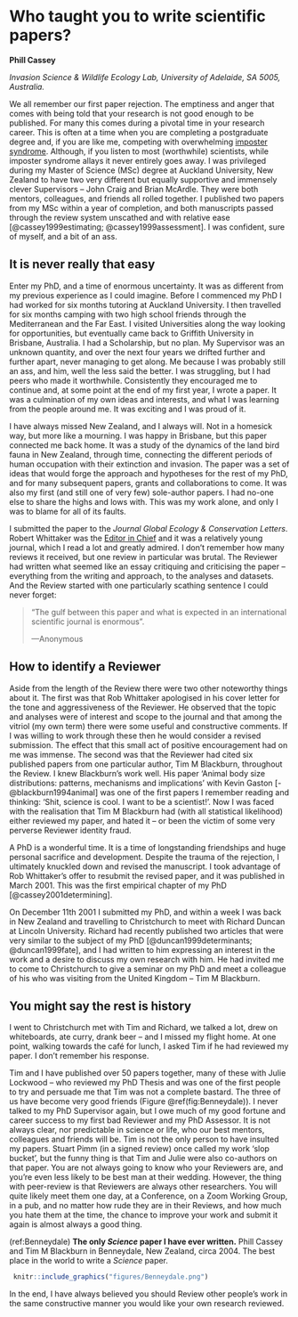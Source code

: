 # Who taught you to write scientific papers? {#Cassey}

**Phill Cassey**


*Invasion Science & Wildlife Ecology Lab, University of Adelaide, SA 5005, Australia.*


We all remember our first paper rejection. The emptiness and anger that comes with being told that your research is not good enough to be published. For many this comes during a pivotal time in your research career. This is often at a time when you are completing a postgraduate degree and, if you are like me, competing with overwhelming [imposter syndrome](http://www.howtowriteaphd.org/fear.html). Although, if you listen to most (worthwhile) scientists, while imposter syndrome allays it never entirely goes away. I was privileged during my Master of Science (MSc) degree at Auckland University, New Zealand to have two very different but equally supportive and immensely clever Supervisors – John Craig and Brian McArdle. They were both mentors, colleagues, and friends all rolled together. I published two papers from my MSc within a year of completion, and both manuscripts passed through the review system unscathed and with relative ease [@cassey1999estimating; @cassey1999assessment]. I was confident, sure of myself, and a bit of an ass.

## It is never really that easy

Enter my PhD, and a time of enormous uncertainty. It was as different from my previous experience as I could imagine. Before I commenced my PhD I had worked for six months tutoring at Auckland University. I then travelled for six months camping with two high school friends through the Mediterranean and the Far East. I visited Universities along the way looking for opportunities, but eventually came back to Griffith University in Brisbane, Australia. I had a Scholarship, but no plan. My Supervisor was an unknown quantity, and over the next four years we drifted further and further apart, never managing to get along. Me because I was probably still an ass, and him, well the less said the better. I was struggling, but I had peers who made it worthwhile. Consistently they encouraged me to continue and, at some point at the end of my first year, I wrote a paper. It was a culmination of my own ideas and interests, and what I was learning from the people around me. It was exciting and I was proud of it.

I have always missed New Zealand, and I always will. Not in a homesick way, but more like a mourning. I was happy in Brisbane, but this paper connected me back home. It was a study of the dynamics of the land bird fauna in New Zealand, through time, connecting the different periods of human occupation with their extinction and invasion. The paper was a set of ideas that would forge the approach and hypotheses for the rest of my PhD, and for many subsequent papers, grants and collaborations to come. It was also my first (and still one of very few) sole-author papers. I had no-one else to share the highs and lows with. This was my work alone, and only I was to blame for all of its faults.

I submitted the paper to the *Journal Global Ecology & Conservation Letters*. Robert Whittaker was the [Editor in Chief](http://www.howtopublishscience.org/peerreview.html#boards) and it was a relatively young journal, which I read a lot and greatly admired. I don’t remember how many reviews it received, but one review in particular was brutal. The Reviewer had written what seemed like an essay critiquing and criticising the paper – everything from the writing and approach, to the analyses and datasets. And the Review started with one particularly scathing sentence I could never forget: 

> “The gulf between this paper and what is expected in an international scientific journal is enormous”.
>
> ---Anonymous 

## How to identify a Reviewer
Aside from the length of the Review there were two other noteworthy things about it. The first was that Rob Whittaker apologised in his cover letter for the tone and aggressiveness of the Reviewer. He observed that the topic and analyses were of interest and scope to the journal and that among the vitriol (my own term) there were some useful and constructive comments. If I was willing to work through these then he would consider a revised submission. The effect that this small act of positive encouragement had on me was immense. The second was that the Reviewer had cited six published papers from one particular author, Tim M Blackburn, throughout the Review. I knew Blackburn’s work well. His paper ‘Animal body size distributions: patterns, mechanisms and implications’ with Kevin Gaston [-@blackburn1994animal] was one of the first papers I remember reading and thinking: ‘Shit, science is cool. I want to be a scientist!’. Now I was faced with the realisation that Tim M Blackburn had (with all statistical likelihood) either reviewed my paper, and hated it – or been the victim of some very perverse Reviewer identity fraud. 

A PhD is a wonderful time. It is a time of longstanding friendships and huge personal sacrifice and development. Despite the trauma of the rejection, I ultimately knuckled down and revised the manuscript. I took advantage of Rob Whittaker’s offer to resubmit the revised paper, and it was published in March 2001. This was the first empirical chapter of my PhD [@cassey2001determining].


On December 11th 2001 I submitted my PhD, and within a week I was back in New Zealand and travelling to Christchurch to meet with Richard Duncan at Lincoln University. Richard had recently published two articles that were very similar to the subject of my PhD [@duncan1999determinants; @duncan1999fate], and I had written to him expressing an interest in the work and a desire to discuss my own research with him. He had invited me to come to Christchurch to give a seminar on my PhD and meet a colleague of his who was visiting from the United Kingdom – Tim M Blackburn.


## You might say the rest is history 
I went to Christchurch met with Tim and Richard, we talked a lot, drew on whiteboards, ate curry, drank beer – and I missed my flight home. At one point, walking towards the café for lunch, I asked Tim if he had reviewed my paper. I don’t remember his response. 


Tim and I have published over 50 papers together, many of these with Julie Lockwood – who reviewed my PhD Thesis and was one of the first people to try and persuade me that Tim was not a complete bastard. The three of us have become very good friends (Figure \@ref(fig:Benneydale)). I never talked to my PhD Supervisor again, but I owe much of my good fortune and career success to my first bad Reviewer and my PhD Assessor. It is not always clear, nor predictable in science or life, who our best mentors, colleagues and friends will be. 
Tim is not the only person to have insulted my papers. Stuart Pimm (in a signed review) once called my work ‘slop bucket’, but the funny thing is that Tim and Julie were also co-authors on that paper. You are not always going to know who your Reviewers are, and you’re even less likely to be best man at their wedding. However, the thing with peer-review is that Reviewers are always other researchers. You will quite likely meet them one day, at a Conference, on a Zoom Working Group, in a pub, and no matter how rude they are in their Reviews, and how much you hate them at the time, the chance to improve your work and submit it again is almost always a good thing. 

(ref:Benneydale) **The only *Science* paper I have ever written.** Phill Cassey and Tim M Blackburn in Benneydale, New Zealand, circa 2004. The best place in the world to write a *Science* paper.

```{r Benneydale, echo=FALSE, out.width = '85%', fig.cap="(ref:Benneydale)"}
 knitr::include_graphics("figures/Benneydale.png")
```


In the end, I have always believed you should Review other people’s work in the same constructive manner you would like your own research reviewed.

